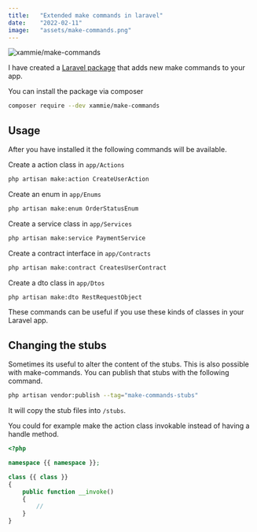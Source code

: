 ```yaml
---
title:   "Extended make commands in laravel"
date:    "2022-02-11"
image:   "assets/make-commands.png"
---
```


![xammie/make-commands](assets/make-commands.png)

I have created a [Laravel package](https://github.com/Xammie/make-commands) that adds new make commands to your app.

You can install the package via composer

```bash
composer require --dev xammie/make-commands
```

## Usage

After you have installed it the following commands will be available.

Create a action class in `app/Actions`

```bash
php artisan make:action CreateUserAction
```

Create an enum in `app/Enums`

```bash
php artisan make:enum OrderStatusEnum
```

Create a service class in `app/Services`

```bash
php artisan make:service PaymentService
```

Create a contract interface in `app/Contracts`

```bash
php artisan make:contract CreatesUserContract
```

Create a dto class in `app/Dtos`
```bash
php artisan make:dto RestRequestObject
```

These commands can be useful if you use these kinds of classes in your Laravel app.

## Changing the stubs

Sometimes its useful to alter the content of the stubs. This is also possible with make-commands. You can publish that stubs with the following command.

```bash
php artisan vendor:publish --tag="make-commands-stubs"
```

It will copy the stub files into `/stubs`.

You could for example make the action class invokable instead of having a handle method.

```php
<?php

namespace {{ namespace }};

class {{ class }}
{
    public function __invoke()
    {
        //
    }
}
```
